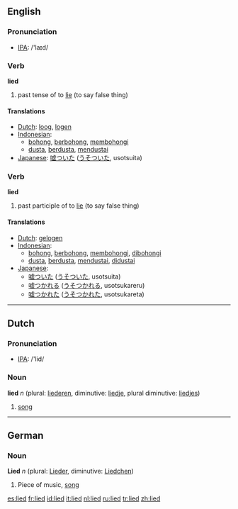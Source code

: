 ==English==
=== Pronunciation ===
*[[w:IPA|IPA]]: /'laɪd/

=== Verb ===
'''lied'''

# past tense of to [[lie]] (to say false thing)

==== Translations ====
*[[Dutch]]: [[loog]], [[logen]]
*[[Indonesian]]: 
** [[bohong]], [[bohong|berbohong]], [[bohong|membohongi]]
** [[dusta]], [[dusta|berdusta]], [[dusta|mendustai]]
*[[Japanese]]: [[嘘ついた]] ([[うそついた]], usotsuita)

=== Verb ===
'''lied'''

# past participle of to [[lie]] (to say false thing)

==== Translations ====
*[[Dutch]]: [[gelogen]]
*[[Indonesian]]: 
** [[bohong]], [[bohong|berbohong]], [[bohong|membohongi]], [[bohong|dibohongi]]
** [[dusta]], [[dusta|berdusta]], [[dusta|mendustai]], [[dusta|didustai]]
*[[Japanese]]:
** [[嘘ついた]] ([[うそついた]], usotsuita)
** [[嘘つかれる]] ([[うそつかれる]], usotsukareru)
** [[嘘つかれた]] ([[うそつかれた]], usotsukareta)

----
==Dutch==
=== Pronunciation ===
*[[w:IPA|IPA]]: /'lid/

=== Noun ===
'''lied''' ''n'' (plural: [[liederen]], diminutive: [[liedje]], plural diminutive: [[liedjes]])

# [[song]]

----
==German==
===Noun===
'''Lied''' ''n'' (plural: [[Lieder]], diminutive: [[Liedchen]])

# Piece of music, [[song]]

[[es:lied]]
[[fr:lied]]
[[id:lied]]
[[it:lied]]
[[nl:lied]]
[[ru:lied]]
[[tr:lied]]
[[zh:lied]]